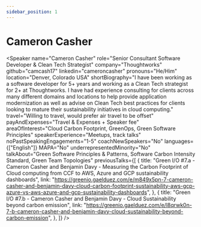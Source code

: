 ```yaml
---
sidebar_position: 1
---
```



# Cameron Casher

<Speaker
  name="Cameron Casher"
  role="Senior Consultant Software Developer & Clean Tech Strategist"
  company="Thoughtworks"
  github="camcash17"
  linkedin="cameroncasher"
  pronouns="He/Him"
  location="Denver, Colorado USA"
  shortBiography="I have been working as a software developer for 5+ years and working as a Clean Tech strategist for 2+ at Thoughtworks. 
                  I have had experience consulting for clients across many different domains and locations to help provide application modernization as well as advise on Clean Tech best practices for clients looking to mature their sustainability initiatives in cloud computing."
  travel="Willing to travel, would prefer air travel to be offset"
  payAndExpenses="Travel & Expenses + Speaker fee"
  areaOfInterest="Cloud Carbon Footprint, GreenOps, Green Software Principles"
  speakerExperience="Meetups, track talks"
  noPastSpeakingEngagements="1-5"
  coachNewSpeakers="No"
  languages={["English"]}
  MAPA="No"
  underrepresentedMinority="No"
  talkAbout="Green Software Principles & Patterns, Software Carbon Intensity Standard, Green Team Topologies"
  previousTalks={[
    {
      title: "Green I/O #7.a - Cameron Casher and Benjamin Davy - Measuring the Carbon Footprint of Cloud computing from CCF to AWS, Azure and GCP sustainability dashboards",
      link: "https://greenio.gaelduez.com/e/m849x5pn-7-cameron-casher-and-benjamin-davy-cloud-carbon-footprint-sustainability-aws-gcp-azure-vs-aws-azure-and-gcp-sustainability-dashboards",
    },
    {
      title: "Green I/O #7.b - Cameron Casher and Benjamin Davy - Cloud Sustainability beyond carbon emission",
      link: "https://greenio.gaelduez.com/e/l8qrwk0n-7-b-cameron-casher-and-benjamin-davy-cloud-sustainability-beyond-carbon-emission",
    },
  ]}
/>
